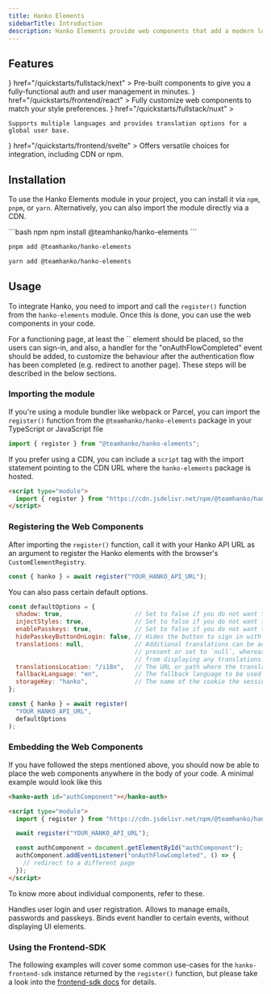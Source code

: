 ```yaml
---
title: Hanko Elements
sidebarTitle: Introduction
description: Hanko Elements provide web components that add a modern login and registration experience for your users.
---
```


## Features

<CardGroup cols={2}>
  <Card
    title="Web Components"
    icon={
      <svg
        xmlns="http://www.w3.org/2000/svg"
        className="icon icon-tabler icon-tabler-components"
        width="24"
        height="24"
        viewBox="0 0 24 24"
        strokeWidth="2"
        stroke="currentColor"
        fill="none"
        strokeLinecap="round"
        strokeLinejoin="round"
      >
        <path stroke="none" d="M0 0h24v24H0z" fill="none"></path>
        <path d="M3 12l3 3l3 -3l-3 -3z"></path>
        <path d="M15 12l3 3l3 -3l-3 -3z"></path>
        <path d="M9 6l3 3l3 -3l-3 -3z"></path>
        <path d="M9 18l3 3l3 -3l-3 -3z"></path>
      </svg>
    }
    href="/quickstarts/fullstack/next"
  >
    Pre-built components to give you a fully-functional auth and user management in minutes.
  </Card>
  <Card
    title="Customization"
    icon={
      <svg
        xmlns="http://www.w3.org/2000/svg"
        className="icon icon-tabler icon-tabler-brush"
        width="24"
        height="24"
        viewBox="0 0 24 24"
        strokeWidth="2"
        stroke="currentColor"
        fill="none"
        strokeLinecap="round"
        strokeLinejoin="round"
      >
        <path stroke="none" d="M0 0h24v24H0z" fill="none"></path>
        <path d="M3 21v-4a4 4 0 1 1 4 4h-4"></path>
        <path d="M21 3a16 16 0 0 0 -12.8 10.2"></path>
        <path d="M21 3a16 16 0 0 1 -10.2 12.8"></path>
        <path d="M10.6 9a9 9 0 0 1 4.4 4.4"></path>
      </svg>
    }
    href="/quickstarts/frontend/react"
  >
    Fully customize web components to match your style preferences.
  </Card>
  <Card
    title="Internationalization"
    icon={
      <svg
        xmlns="http://www.w3.org/2000/svg"
        className="icon icon-tabler icon-tabler-language"
        width="24"
        height="24"
        viewBox="0 0 24 24"
        strokeWidth="2"
        stroke="currentColor"
        fill="none"
        strokeLinecap="round"
        strokeLinejoin="round"
      >
        <path stroke="none" d="M0 0h24v24H0z" fill="none"></path>
        <path d="M4 5h7"></path>
        <path d="M9 3v2c0 4.418 -2.239 8 -5 8"></path>
        <path d="M5 9c0 2.144 2.952 3.908 6.7 4"></path>
        <path d="M12 20l4 -9l4 9"></path>
        <path d="M19.1 18h-6.2"></path>
      </svg>
    }
    href="/quickstarts/fullstack/nuxt"
  >

    Supports multiple languages and provides translation options for a global user base.

  </Card>
  <Card
    title="Integration Flexibility"
    icon={
      <svg
        xmlns="http://www.w3.org/2000/svg"
        className="icon icon-tabler icon-tabler-brand-nextjs"
        width="30"
        height="30"
        viewBox="0 0 30 30"
        strokeWidth="2"
        stroke="currentColor"
        fill="none"
        strokeLinecap="round"
        strokeLinejoin="round"
      >
        <path stroke="none" d="M0 0h24v24H0z" fill="none"></path>
        <path d="M9 15v-6l7.745 10.65a9 9 0 1 1 2.255 -1.993"></path>
        <path d="M15 12v-3"></path>
      </svg>
    }
    href="/quickstarts/frontend/svelte"
  >
    Offers versatile choices for integration, including CDN or npm.
  </Card>
</CardGroup>

## Installation

To use the Hanko Elements module in your project, you can install it via `npm`, `pnpm`, or `yarn`. Alternatively, you can also import the module directly via a CDN.

<CodeGroup>
```bash npm
npm install @teamhanko/hanko-elements
```

```bash pnpm
pnpm add @teamhanko/hanko-elements
```

```bash yarn
yarn add @teamhanko/hanko-elements
```

</CodeGroup>

## Usage

To integrate Hanko, you need to import and call the `register()` function from the `hanko-elements` module. Once this is done, you can use the web 
components in your code. 

<Info>
For a functioning page, at least the `<hanko-auth>` element should be placed, so the users can sign-in, and also, 
a handler for the "onAuthFlowCompleted" event should be added, to customize the behaviour after the authentication flow has been completed 
(e.g. redirect to another page). These steps will be described in the below sections.
</Info>


### Importing the module

If you're using a module bundler like webpack or Parcel, you can import the `register()` function from the `@teamhanko/hanko-elements` package in your TypeScript or JavaScript file

```js
import { register } from "@teamhanko/hanko-elements";
```

If you prefer using a CDN, you can include a `script` tag with the import statement pointing to the CDN URL where the `hanko-elements` package is hosted.

```html
<script type="module">
  import { register } from "https://cdn.jsdelivr.net/npm/@teamhanko/hanko-elements/dist/elements.js";
</script>
```

### Registering the Web Components

After importing the `register()` function, call it with your Hanko API URL as an argument to register the Hanko elements with the browser's `CustomElementRegistry`.

```js
const { hanko } = await register("YOUR_HANKO_API_URL");
```

You can also pass certain default options.

```js
const defaultOptions = {
  shadow: true,                    // Set to false if you do not want the web component to be attached to the shadow DOM.
  injectStyles: true,              // Set to false if you do not want to inject any default styles.
  enablePasskeys: true,            // Set to false if you do not want to display passkey-related content.
  hidePasskeyButtonOnLogin: false, // Hides the button to sign in with a passkey on the login page.
  translations: null,              // Additional translations can be added here. English is used when the option is not
                                   // present or set to `null`, whereas setting an empty object `{}` prevents the elements
                                   // from displaying any translations.
  translationsLocation: "/i18n",   // The URL or path where the translation files are located.
  fallbackLanguage: "en",          // The fallback language to be used if a translation is not available.
  storageKey: "hanko",             // The name of the cookie the session token is stored in and the prefix / name of local storage keys
};

const { hanko } = await register(
  "YOUR_HANKO_API_URL",
  defaultOptions
);
```

### Embedding the Web Components

If you have followed the steps mentioned above, you should now be able to place the web components anywhere in the body of your code. A minimal example would look like this

```html
<hanko-auth id="authComponent"></hanko-auth>

<script type="module">
  import { register } from "https://cdn.jsdelivr.net/npm/@teamhanko/hanko-elements/dist/elements.js";

  await register("YOUR_HANKO_API_URL");

  const authComponent = document.getElementById("authComponent");
  authComponent.addEventListener("onAuthFlowCompleted", () => {
    // redirect to a different page
  });
</script>
```

To know more about individual components, refer to these.

<CardGroup cols={3}>
  <Card
    title="Auth Component"
    href="/quickstarts/fullstack/next"
  >
    Handles user login and user registration.
  </Card>
  <Card
    title="Profile Component"
    href="/quickstarts/frontend/react"
  >
    Allows to manage emails, passwords and passkeys.
  </Card>
  <Card
    title="Events Component"
    href="/quickstarts/frontend/react"
  >
     Binds event handler to certain events, without displaying UI elements.
  </Card>
</CardGroup>

### Using the Frontend-SDK

The following examples will cover some common use-cases for the `hanko-frontend-sdk` instance returned by the `register()` function, but please take a look into the [frontend-sdk docs](https://teamhanko.github.io/hanko/jsdoc/hanko-frontend-sdk/) for details.